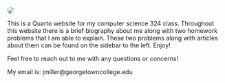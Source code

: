 
<img src="/images/welcome.jpeg" class="center" style="border-radius: 50%;">


This is a Quarto website for my computer science 324 class. Throughout this website there is a brief biography about me along with two homework problems that I am able to explain. These two problems along with articles about them can be found on the sidebar to the left. Enjoy!

Feel free to reach out to me with any questions or concerns! 

My email is: jmiller@georgetowncollege.edu 


